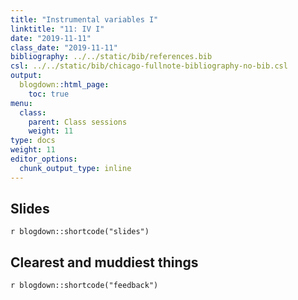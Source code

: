```yaml
---
title: "Instrumental variables I"
linktitle: "11: IV I"
date: "2019-11-11"
class_date: "2019-11-11"
bibliography: ../../static/bib/references.bib
csl: ../../static/bib/chicago-fullnote-bibliography-no-bib.csl
output:
  blogdown::html_page:
    toc: true
menu:
  class:
    parent: Class sessions
    weight: 11
type: docs
weight: 11
editor_options: 
  chunk_output_type: inline
---
```


## Slides

`r blogdown::shortcode("slides")`


## Clearest and muddiest things

`r blogdown::shortcode("feedback")`
